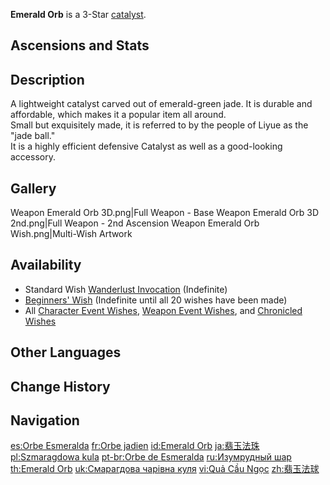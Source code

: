 {{Weapon Infobox
|title            = Emer&shy;ald Orb
|id               = 14304
|image            = <gallery>
Weapon Emerald Orb.png|Base
Weapon Emerald Orb 2nd.png|2nd Ascension
</gallery>
|type             = Catalyst
|releaseDate      = 2020-09-28
|quality          = 3
|base_atk         = 40
|2nd_stat_type    = Elemental Mastery
|2nd_stat         = 20
|obtain           = Wishes
|passive          = Rapids
|effect           = Upon causing a Vaporize, Electro-Charged, Frozen, Bloom, or a Hydro-infused Swirl reaction, increases ATK by (var1)% for 12s.
|eff_rank1_var1   = 20
|eff_rank2_var1   = 25
|eff_rank3_var1   = 30
|eff_rank4_var1   = 35
|eff_rank5_var1   = 40
|eff_att1         = ATK
|eff_att2         = Elemental Reaction Dependent
}}
{{Description|A catalyst carved out of the hard jade from Jueyun Karst north of Liyue. Small, light, and durable, it is known more colloquially as the "jade ball."}}
'''Emerald Orb''' is a 3-Star [[catalyst]].
==Ascensions and Stats==
{{Weapon Ascensions and Stats
|ascendMat1 = Luminous Sands from Guyun
|ascendMat2 = Lustrous Stone from Guyun
|ascendMat3 = Relic from Guyun
|ascendMat4 = Divine Body from Guyun
|bossMat1   = Hunter's Sacrificial Knife
|bossMat2   = Agent's Sacrificial Knife
|bossMat3   = Inspector's Sacrificial Knife
|commonMat1 = Treasure Hoarder Insignia
|commonMat2 = Silver Raven Insignia
|commonMat3 = Golden Raven Insignia
}}
==Description==
A lightweight catalyst carved out of emerald-green jade. It is durable and affordable, which makes it a popular item all around.<br>
Small but exquisitely made, it is referred to by the people of Liyue as the "jade ball."<br>
It is a highly efficient defensive Catalyst as well as a good-looking accessory.

==Gallery==
<gallery>
Weapon Emerald Orb 3D.png|Full Weapon - Base
Weapon Emerald Orb 3D 2nd.png|Full Weapon - 2nd Ascension
Weapon Emerald Orb Wish.png|Multi-Wish Artwork
</gallery>

==Availability==
*Standard Wish [[Wanderlust Invocation]] (Indefinite)
*[[Beginners' Wish]] (Indefinite until all 20 wishes have been made)
*All [[Character Event Wish]]es, [[Weapon Event Wish]]es, and [[Chronicled Wish]]es

==Other Languages==
{{Other Languages
|1_en      = Emerald Orb
|1_zhs     = 翡玉法球
|1_zhs_rm  = Fěiyù fǎqiú
|1_zht     = 翡玉法球
|1_zht_rm  = Fěiyù fǎqiú
|1_zh_tl   = Emerald Gem Orb
|1_ja      = 翡玉法珠
|1_ja_rm   = Higyoku Houju
|1_ja_tl   = Emerald Gem Orb
|1_ko      = 비취 오브
|1_ko_tl   = Jade Orb
|1_es      = Orbe Esmeralda
|1_es_tl   = Emerald Orb
|1_fr      = Orbe jadien
|1_fr_tl   = Jade Orb
|1_ru      = Изумрудный шар
|1_ru_tl   = Emerald Orb
|1_th      = Emerald Orb
|1_vi      = Quả Cầu Ngọc
|1_vi_tl   = Orb of Gem
|1_de      = Jadekugel
|1_de_tl   = Jade Orb
|1_id      = Emerald Orb
|1_pt      = Orbe de Esmeralda
|1_pt_tl   = Orb of Emerald
|1_tr      = Zümrüt Küre
|1_tr_tl   = Emerald Orb
|1_it      = Sfera smeraldina
|1_it_tl   = Emerald Sphere

|2_en      = Rapids
|2_zhs     = 激流
|2_zhs_rm  = Jīliú
|2_zht     = 激流
|2_zht_rm  = Jīliú
|2_zh_tl   = 
|2_ja      = 激流
|2_ja_rm   = Gekiryuu
|2_ja_tl   = Rapids
|2_ko      = 급류
|2_ko_tl   = Rapids Torrent
|2_es      = Rápidos
|2_es_tl   = Rapids
|2_fr      = Torrent
|2_fr_tl   = Torrent
|2_ru      = Воронка
|2_ru_tl   = Funnel
|2_th      = Rapids
|2_vi      = Kích Lưu
|2_vi_tl   = 
|2_de      = Stromschnelle
|2_de_tl   = Rapids
|2_id      = Rapids
|2_pt      = Corrente Torrencial
|2_pt_tl   = 
|2_tr      = Akıntılar
|2_tr_tl   = Rapids
|2_it      = Rapide
|2_it_tl   = Rapids
}}

==Change History==
{{Change History|1.0}}

==Navigation==
{{Weapon Navbox|Catalysts}}

[[es:Orbe Esmeralda]]
[[fr:Orbe jadien]]
[[id:Emerald Orb]]
[[ja:翡玉法珠]]
[[pl:Szmaragdowa kula]]
[[pt-br:Orbe de Esmeralda]]
[[ru:Изумрудный шар]]
[[th:Emerald Orb]]
[[uk:Смарагдова чарівна куля]]
[[vi:Quả Cầu Ngọc]]
[[zh:翡玉法球]]